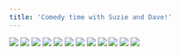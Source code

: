 ```yaml
---
title: 'Comedy time with Suzie and Dave!'
---
```


![](/images/ribald-youth/part-15/pg168.jpg)
![](/images/ribald-youth/part-15/pg169.jpg)
![](/images/ribald-youth/part-15/pg170.jpg)
![](/images/ribald-youth/part-15/pg171.jpg)
![](/images/ribald-youth/part-15/pg172.jpg)
![](/images/ribald-youth/part-15/pg173.jpg)
![](/images/ribald-youth/part-15/pg174.jpg)
![](/images/ribald-youth/part-15/pg175.jpg)
![](/images/ribald-youth/part-15/pg176.jpg)
![](/images/ribald-youth/part-15/pg177.jpg)
![](/images/ribald-youth/part-15/pg178.jpg)
![](/images/ribald-youth/part-15/pg179.jpg)